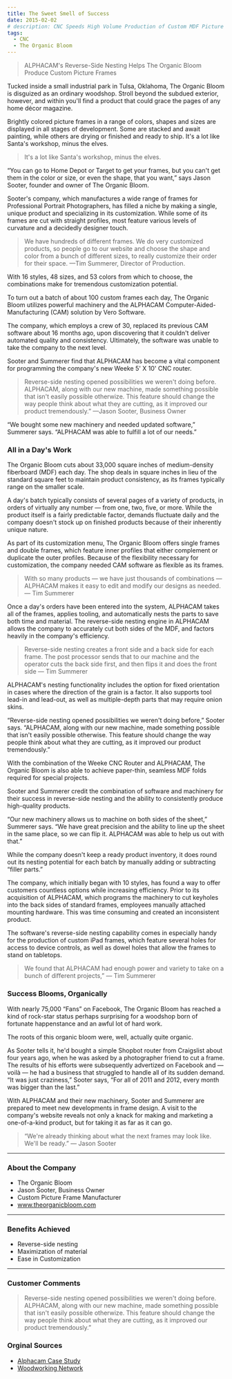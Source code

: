 ```yaml
---
title: The Sweet Smell of Success
date: 2015-02-02
# description: CNC Speeds High Volume Production of Custom MDF Picture Frames
tags:
  - CNC
  - The Organic Bloom
---
```


> ALPHACAM's Reverse-Side Nesting Helps The Organic Bloom Produce Custom Picture Frames

Tucked inside a small industrial park in Tulsa, Oklahoma, The Organic Bloom is
disguized as an ordinary woodshop. Stroll beyond the subdued exterior, however,
and within you'll find a product that could grace the pages of any home décor
magazine.

Brightly colored picture frames in a range of colors, shapes and sizes are
displayed in all stages of development. Some are stacked and await painting,
while others are drying or finished and ready to ship. It's a lot like Santa's
workshop, minus the elves.

> It's a lot like Santa's workshop, minus the elves.

“You can go to Home Depot or Target to get your frames, but you can't get them
in the color or size, or even the shape, that you want,” says Jason Sooter,
founder and owner of The Organic Bloom.

Sooter's company, which manufactures a wide range of frames for Professional
Portrait Photographers, has filled a niche by making a single, unique product
and specializing in its customization. While some of its frames are cut with
straight profiles, most feature various levels of curvature and a decidedly
designer touch.

> We have hundreds of different frames. We do very customized products, so
> people go to our website and choose the shape and color from a bunch of
> different sizes, to really customize their order for their space. —Tim
> Summerer, Director of Production.

With 16 styles, 48 sizes, and 53 colors from which to choose, the combinations
make for tremendous customization potential.

To turn out a batch of about 100 custom frames each day, The Organic Bloom
utilizes powerful machinery and the ALPHACAM Computer-Aided-Manufacturing (CAM)
solution by Vero Software.

The company, which employs a crew of 30, replaced its previous CAM software
about 16 months ago, upon discovering that it couldn't deliver automated quality
and consistency. Ultimately, the software was unable to take the company to the
next level.

Sooter and Summerer find that ALPHACAM has become a vital component for
programming the company's new Weeke 5' X 10' CNC router.

> Reverse-side nesting opened possibilities we weren't doing before. ALPHACAM,
> along with our new machine, made something possible that isn't easily possible
> otherwize. This feature should change the way people think about what they are
> cutting, as it improved our product tremendously.” —Jason Sooter, Business
> Owner

“We bought some new machinery and needed updated software,” Summerer says.
“ALPHACAM was able to fulfill a lot of our needs.”

### All in a Day's Work

The Organic Bloom cuts about 33,000 square inches of medium-density fiberboard
(MDF) each day. The shop deals in square inches in lieu of the standard square
feet to maintain product consistency, as its frames typically range on the
smaller scale.

A day's batch typically consists of several pages of a variety of products, in
orders of virtually any number — from one, two, five, or more. While the product
itself is a fairly predictable factor, demands fluctuate daily and the company
doesn't stock up on finished products because of their inherently unique nature.

As part of its customization menu, The Organic Bloom offers single frames and
double frames, which feature inner profiles that either complement or duplicate
the outer profiles. Because of the flexibility necessary for customization, the
company needed CAM software as flexible as its frames.

> With so many products — we have just thousands of combinations — ALPHACAM
> makes it easy to edit and modify our designs as needed. — Tim Summerer

Once a day's orders have been entered into the system, ALPHACAM takes all of the
frames, applies tooling, and automatically nests the parts to save both time and
material. The reverse-side nesting engine in ALPHACAM allows the company to
accurately cut both sides of the MDF, and factors heavily in the company's
efficiency.

> Reverse-side nesting creates a front side and a back side for each frame. The
> post processor sends that to our machine and the operator cuts the back side
> first, and then flips it and does the front side — Tim Summerer

ALPHACAM's nesting functionality includes the option for fixed orientation in
cases where the direction of the grain is a factor. It also supports tool
lead-in and lead-out, as well as multiple-depth parts that may require onion
skins.

“Reverse-side nesting opened possibilities we weren't doing before,” Sooter
says. “ALPHACAM, along with our new machine, made something possible that isn't
easily possible otherwise. This feature should change the way people think about
what they are cutting, as it improved our product tremendously.”

With the combination of the Weeke CNC Router and ALPHACAM, The Organic Bloom is
also able to achieve paper-thin, seamless MDF folds required for special
projects.

Sooter and Summerer credit the combination of software and machinery for their
success in reverse-side nesting and the ability to consistently produce
high-quality products.

“Our new machinery allows us to machine on both sides of the sheet,” Summerer
says. “We have great precision and the ability to line up the sheet in the same
place, so we can flip it. ALPHACAM was able to help us out with that.”

While the company doesn't keep a ready product inventory, it does round out its
nesting potential for each batch by manually adding or subtracting “filler
parts.”

The company, which initially began with 10 styles, has found a way to offer
customers countless options while increasing efficiency. Prior to its
acquisition of ALPHACAM, which programs the machinery to cut keyholes into the
back sides of standard frames, employees manually attached mounting hardware.
This was time consuming and created an inconsistent product.

The software's reverse-side nesting capability comes in especially handy for the
production of custom iPad frames, which feature several holes for access to
device controls, as well as dowel holes that allow the frames to stand on
tabletops.

> We found that ALPHACAM had enough power and variety to take on a bunch of
> different projects,” — Tim Summerer

### Success Blooms, Organically

With nearly 75,000 “Fans” on Facebook, The Organic Bloom has reached a kind of
rock-star status perhaps surprising for a woodshop born of fortunate
happenstance and an awful lot of hard work.

The roots of this organic bloom were, well, actually quite organic.

As Sooter tells it, he'd bought a simple Shopbot router from Craigslist about
four years ago, when he was asked by a photographer friend to cut a frame. The
results of his efforts were subsequently advertized on Facebook and — voilà — he
had a business that struggled to handle all of its sudden demand. “It was just
craziness,” Sooter says, “For all of 2011 and 2012, every month was bigger than
the last.”

With ALPHACAM and their new machinery, Sooter and Summerer are prepared to meet
new developments in frame design. A visit to the company's website reveals not
only a knack for making and marketing a one-of-a-kind product, but for taking it
as far as it can go.

> “We're already thinking about what the next frames may look like. We'll be
> ready.” — Jason Sooter

---

### About the Company

- The Organic Bloom
- Jason Sooter, Business Owner
- Custom Picture Frame Manufacturer
- www.theorganicbloom.com

---

### Benefits Achieved

- Reverse-side nesting
- Maximization of material
- Ease in Customization

---

### Customer Comments

> Reverse-side nesting opened possibilities we weren't doing before. ALPHACAM,
> along with our new machine, made something possible that isn't easily possible
> otherwize. This feature should change the way people think about what they are
> cutting, as it improved our product tremendously.”

### Orginal Sources

- [Alphacam Case Study](https://web.archive.org/web/20220704081155/https://www.alphacam.com/news/casestudies/the_organic_bloom)
- [Woodworking Network](https://www.woodworkingnetwork.com/production-woodworking/industrial-woodshop-case-studies/CNC-Speeds-High-Volume-Custom-MDF-Small-sized-Picture-Frames--290591561.html)
